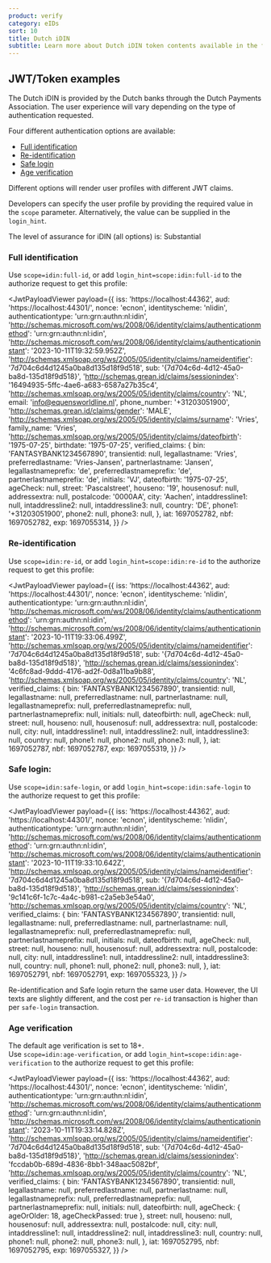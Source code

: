 ```yaml
---
product: verify
category: eIDs
sort: 10
title: Dutch iDIN
subtitle: Learn more about Dutch iDIN token contents available in the four different user profiles.
---
```




## JWT/Token examples

The Dutch iDIN is provided by the Dutch banks through the Dutch Payments Association. The user experience will vary depending on the type of authentication requested.

Four different authentication options are available:

- [Full identification](/verify/e-ids/dutch-idin/#full-identification)
- [Re-identification](/verify/e-ids/dutch-idin/#re-identification)
- [Safe login](/verify/e-ids/dutch-idin/#safe-login)
- [Age verification](/verify/e-ids/dutch-idin/#age-verification)

Different options will render user profiles with different JWT claims.

Developers can specify the user profile by providing the required value in the `scope` parameter. Alternatively, the value can be supplied in the `login_hint`.

<Highlight icon="info">

The level of assurance for iDIN (all options) is: Substantial

</Highlight>

### Full identification

Use `scope=idin:full-id`, or add `login_hint=scope:idin:full-id` to the authorize request to get this profile:

<JwtPayloadViewer
  payload={{
    iss: 'https://localhost:44362',
    aud: 'https://localhost:44301/',
    nonce: 'ecnon',
    identityscheme: 'nlidin',
    authenticationtype: 'urn:grn:authn:nl:idin',
    'http://schemas.microsoft.com/ws/2008/06/identity/claims/authenticationmethod': 'urn:grn:authn:nl:idin',
    'http://schemas.microsoft.com/ws/2008/06/identity/claims/authenticationinstant': '2023-10-11T19:32:59.952Z',
    'http://schemas.xmlsoap.org/ws/2005/05/identity/claims/nameidentifier': '7d704c6d4d1245a0ba8d135d18f9d518',
    sub: '{7d704c6d-4d12-45a0-ba8d-135d18f9d518}',
    'http://schemas.grean.id/claims/sessionindex': '16494935-5ffc-4ae6-a683-6587a27b35c4',
    'http://schemas.xmlsoap.org/ws/2005/05/identity/claims/country': 'NL',
    email: 'info@equensworldline.nl',
    phone_number: '+31203051900',
    'http://schemas.grean.id/claims/gender': 'MALE',
    'http://schemas.xmlsoap.org/ws/2005/05/identity/claims/surname': 'Vries',
    family_name: 'Vries',
    'http://schemas.xmlsoap.org/ws/2005/05/identity/claims/dateofbirth': '1975-07-25',
    birthdate: '1975-07-25',
    verified_claims: {
      bin: 'FANTASYBANK1234567890',
      transientid: null,
      legallastname: 'Vries',
      preferredlastname: 'Vries-Jansen',
      partnerlastname: 'Jansen',
      legallastnameprefix: 'de',
      preferredlastnameprefix: 'de',
      partnerlastnameprefix: 'de',
      initials: 'VJ',
      dateofbirth: '1975-07-25',
      ageCheck: null,
      street: 'Pascalstreet',
      houseno: '19',
      housenosuf: null,
      addressextra: null,
      postalcode: '0000AA',
      city: 'Aachen',
      intaddressline1: null,
      intaddressline2: null,
      intaddressline3: null,
      country: 'DE',
      phone1: '+31203051900',
      phone2: null,
      phone3: null,
    },
    iat: 1697052782,
    nbf: 1697052782,
    exp: 1697055314,
  }}
/>

### Re-identification

Use `scope=idin:re-id`, or add `login_hint=scope:idin:re-id` to the authorize request to get this profile:

<JwtPayloadViewer
  payload={{
    iss: 'https://localhost:44362',
    aud: 'https://localhost:44301/',
    nonce: 'ecnon',
    identityscheme: 'nlidin',
    authenticationtype: 'urn:grn:authn:nl:idin',
    'http://schemas.microsoft.com/ws/2008/06/identity/claims/authenticationmethod': 'urn:grn:authn:nl:idin',
    'http://schemas.microsoft.com/ws/2008/06/identity/claims/authenticationinstant': '2023-10-11T19:33:06.499Z',
    'http://schemas.xmlsoap.org/ws/2005/05/identity/claims/nameidentifier': '7d704c6d4d1245a0ba8d135d18f9d518',
    sub: '{7d704c6d-4d12-45a0-ba8d-135d18f9d518}',
    'http://schemas.grean.id/claims/sessionindex': '4c6fc8ad-9ddd-4176-ad2f-0d8a11ba9b88',
    'http://schemas.xmlsoap.org/ws/2005/05/identity/claims/country': 'NL',
    verified_claims: {
      bin: 'FANTASYBANK1234567890',
      transientid: null,
      legallastname: null,
      preferredlastname: null,
      partnerlastname: null,
      legallastnameprefix: null,
      preferredlastnameprefix: null,
      partnerlastnameprefix: null,
      initials: null,
      dateofbirth: null,
      ageCheck: null,
      street: null,
      houseno: null,
      housenosuf: null,
      addressextra: null,
      postalcode: null,
      city: null,
      intaddressline1: null,
      intaddressline2: null,
      intaddressline3: null,
      country: null,
      phone1: null,
      phone2: null,
      phone3: null,
    },
    iat: 1697052787,
    nbf: 1697052787,
    exp: 1697055319,
  }}
/>

### Safe login:

Use `scope=idin:safe-login`, or add `login_hint=scope:idin:safe-login` to the authorize request to get this profile:

<JwtPayloadViewer
  payload={{
    iss: 'https://localhost:44362',
    aud: 'https://localhost:44301/',
    nonce: 'ecnon',
    identityscheme: 'nlidin',
    authenticationtype: 'urn:grn:authn:nl:idin',
    'http://schemas.microsoft.com/ws/2008/06/identity/claims/authenticationmethod': 'urn:grn:authn:nl:idin',
    'http://schemas.microsoft.com/ws/2008/06/identity/claims/authenticationinstant': '2023-10-11T19:33:10.642Z',
    'http://schemas.xmlsoap.org/ws/2005/05/identity/claims/nameidentifier': '7d704c6d4d1245a0ba8d135d18f9d518',
    sub: '{7d704c6d-4d12-45a0-ba8d-135d18f9d518}',
    'http://schemas.grean.id/claims/sessionindex': '9c141c6f-1c7c-4a4c-b981-c2a5eb3e54a0',
    'http://schemas.xmlsoap.org/ws/2005/05/identity/claims/country': 'NL',
    verified_claims: {
      bin: 'FANTASYBANK1234567890',
      transientid: null,
      legallastname: null,
      preferredlastname: null,
      partnerlastname: null,
      legallastnameprefix: null,
      preferredlastnameprefix: null,
      partnerlastnameprefix: null,
      initials: null,
      dateofbirth: null,
      ageCheck: null,
      street: null,
      houseno: null,
      housenosuf: null,
      addressextra: null,
      postalcode: null,
      city: null,
      intaddressline1: null,
      intaddressline2: null,
      intaddressline3: null,
      country: null,
      phone1: null,
      phone2: null,
      phone3: null,
    },
    iat: 1697052791,
    nbf: 1697052791,
    exp: 1697055323,
  }}
/>

Re-identification and Safe login return the same user data. However, the UI texts are slightly different, and the cost per `re-id` transaction is higher than per `safe-login` transaction.

### Age verification

The default age verification is set to 18+.  
Use `scope=idin:age-verification`, or add `login_hint=scope:idin:age-verification` to the authorize request to get this profile:

<JwtPayloadViewer
  payload={{
    iss: 'https://localhost:44362',
    aud: 'https://localhost:44301/',
    nonce: 'ecnon',
    identityscheme: 'nlidin',
    authenticationtype: 'urn:grn:authn:nl:idin',
    'http://schemas.microsoft.com/ws/2008/06/identity/claims/authenticationmethod': 'urn:grn:authn:nl:idin',
    'http://schemas.microsoft.com/ws/2008/06/identity/claims/authenticationinstant': '2023-10-11T19:33:14.828Z',
    'http://schemas.xmlsoap.org/ws/2005/05/identity/claims/nameidentifier': '7d704c6d4d1245a0ba8d135d18f9d518',
    sub: '{7d704c6d-4d12-45a0-ba8d-135d18f9d518}',
    'http://schemas.grean.id/claims/sessionindex': 'fccdab0b-689d-4836-8bb1-348aac5082bf',
    'http://schemas.xmlsoap.org/ws/2005/05/identity/claims/country': 'NL',
    verified_claims: {
      bin: 'FANTASYBANK1234567890',
      transientid: null,
      legallastname: null,
      preferredlastname: null,
      partnerlastname: null,
      legallastnameprefix: null,
      preferredlastnameprefix: null,
      partnerlastnameprefix: null,
      initials: null,
      dateofbirth: null,
      ageCheck: { ageOrOlder: 18, ageCheckPassed: true },
      street: null,
      houseno: null,
      housenosuf: null,
      addressextra: null,
      postalcode: null,
      city: null,
      intaddressline1: null,
      intaddressline2: null,
      intaddressline3: null,
      country: null,
      phone1: null,
      phone2: null,
      phone3: null,
    },
    iat: 1697052795,
    nbf: 1697052795,
    exp: 1697055327,
  }}
/>
